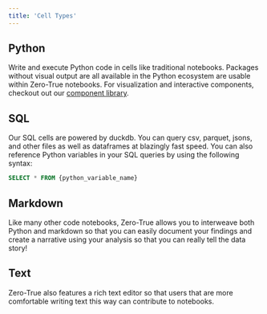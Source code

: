 ```yaml
---
title: 'Cell Types'
---
```


## Python

Write and execute Python code in cells like traditional notebooks. Packages without visual output are all available in the Python ecosystem are usable within Zero-True notebooks. For visualization and interactive components, checkout out our [component library](Components/Introduction).

## SQL

Our SQL cells are powered by duckdb. You can query csv, parquet, jsons, and other files as well as dataframes at blazingly fast speed. You can also reference Python variables in your SQL queries by using the following syntax:

```sql
SELECT * FROM {python_variable_name}
```

## Markdown

Like many other code notebooks, Zero-True allows you to interweave both Python and markdown so that you can easily document your findings and create a narrative using your analysis so that you can really tell the data story!

## Text

Zero-True also features a rich text editor so that users that are more comfortable writing text this way can contribute to notebooks. 